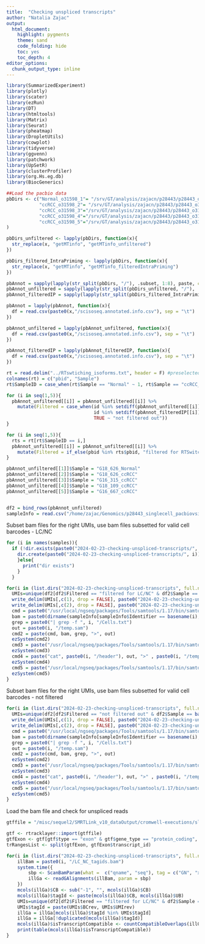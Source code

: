 ```yaml
---
title:  "Checking unspliced transcripts"
author: "Natalia Zajac"
output:
  html_document: 
    highlight: pygments
    theme: sand
    code_folding: hide
    toc: yes
    toc_depth: 4
editor_options: 
  chunk_output_type: inline
---
```



```r
library(SummarizedExperiment)
library(plotly)
library(scater)
library(ezRun)
library(DT)
library(htmltools)
library(Matrix)
library(Seurat)
library(pheatmap)
library(DropletUtils)
library(cowplot)
library(tidyverse)
library(ggvenn)
library(patchwork)
library(UpSetR)
library(clusterProfiler)
library(org.Hs.eg.db)
library(BiocGenerics)

##Load the pacbio data
pbDirs <- c("Normal_o31598_1"= "/srv/GT/analysis/zajacn/p28443/p28443_o31598_1/p28443_o31598_1_threecells_getMTinfo/genes_seurat/",
            "ccRCC_o31598_2"= "/srv/GT/analysis/zajacn/p28443/p28443_o31598_2/p28443_o31598_2_threecells_getMTinfo/genes_seurat/",
            "ccRCC_o31598_3"="/srv/GT/analysis/zajacn/p28443/p28443_o31598_3/p28443_o31598_3_2_C01_getMTinfo/genes_seurat/",
            "ccRCC_o31598_4"="/srv/GT/analysis/zajacn/p28443/p28443_o31598_4/p28443_o31598_4_3_D01_getMTinfo/genes_seurat/",
            "ccRCC_o31598_5"="/srv/GT/analysis/zajacn/p28443/p28443_o31598_5/p28443_o31598_5_4_E01_getMTinfo/genes_seurat/"
)

pbDirs_unfiltered <- lapply(pbDirs, function(x){
  str_replace(x, "getMTinfo", "getMTinfo_unfiltered")
})

pbDirs_filtered_IntraPriming <- lapply(pbDirs, function(x){
  str_replace(x, "getMTinfo", "getMTinfo_filteredIntraPriming")
})

pbAnnot = sapply(lapply(str_split(pbDirs, "/"), .subset, 1:8), paste, collapse = "/")
pbAnnot_unfiltered = sapply(lapply(str_split(pbDirs_unfiltered, "/"), .subset, 1:8), paste, collapse = "/")
pbAnnot_filteredIP = sapply(lapply(str_split(pbDirs_filtered_IntraPriming, "/"), .subset, 1:8), paste, collapse = "/")

pbAnnot = lapply(pbAnnot, function(x){
  df = read.csv(paste0(x,"/scisoseq.annotated.info.csv"), sep = "\t")
})

pbAnnot_unfiltered = lapply(pbAnnot_unfiltered, function(x){
  df = read.csv(paste0(x,"/scisoseq.annotated.info.csv"), sep = "\t")
})

pbAnnot_filteredIP = lapply(pbAnnot_filteredIP, function(x){
  df = read.csv(paste0(x,"/scisoseq.annotated.info.csv"), sep = "\t")
})

rt = read.delim("../RTswtiching_isoforms.txt", header = F) #preselected from reasons files
colnames(rt) = c("pbid", "Sample")
rt$SampleID = case_when(rt$Sample == "Normal" ~ 1, rt$Sample == "ccRCC_2" ~ 2, rt$Sample == "ccRCC_3" ~ 3, rt$Sample == "ccRCC_4" ~ 4, rt$Sample == "ccRCC_5" ~ 5)

for (i in seq(1,5)){
  pbAnnot_unfiltered[[i]] = pbAnnot_unfiltered[[i]] %>% 
    mutate(Filtered = case_when(id %in% setdiff(pbAnnot_unfiltered[[i]]$id, pbAnnot_filteredIP[[i]]$id) ~ "filtered for IntraPriming", 
                                id %in% setdiff(pbAnnot_filteredIP[[i]]$id, pbAnnot[[i]]$id) ~ "filtered for LC/NC",
                                TRUE ~ "not filtered out"))
}

for (i in seq(1,5)){
  rts = rt[rt$SampleID == i,]
  pbAnnot_unfiltered[[i]] = pbAnnot_unfiltered[[i]] %>% 
    mutate(Filtered = if_else(pbid %in% rts$pbid, "filtered for RTSwitching", Filtered))
}

pbAnnot_unfiltered[[1]]$Sample = "G18_626_Normal"
pbAnnot_unfiltered[[2]]$Sample = "G18_626_ccRCC"
pbAnnot_unfiltered[[3]]$Sample = "G16_315_ccRCC"
pbAnnot_unfiltered[[4]]$Sample = "G18_109_ccRCC"
pbAnnot_unfiltered[[5]]$Sample = "G16_667_ccRCC"


df2 = bind_rows(pbAnnot_unfiltered)
sampleInfo = read.csv("/home/zajac/Genomics/p28443_singlecell_pacbiovsillumina/2024-01-17-sampleInfo.tsv", sep = "\t")
```

Subset bam files for the right UMIs, use bam files subsetted for valid cell barcodes - LC/NC

```r
for (i in names(samples)){
  if (!dir.exists(paste0("2024-02-23-checking-unspliced-transcripts/", i))){
    dir.create(paste0("2024-02-23-checking-unspliced-transcripts/", i))
    }else{
      print("dir exists")
    }
  }

for(i in (list.dirs("2024-02-23-checking-unspliced-transcripts", full.names = TRUE, recursive = TRUE)[2])){
  UMIs=unique(df2[df2$Filtered == "filtered for LC/NC" & df2$Sample == basename(i) & df2$category == "genic", c(10, 12), drop = FALSE])[1:2000, , drop = FALSE]
  write_delim(UMIs[,c(1), drop = FALSE], paste0("2024-02-23-checking-unspliced-transcripts/", basename(i), "/UMIs.txt"))
  write_delim(UMIs[,c(2), drop = FALSE], paste0("2024-02-23-checking-unspliced-transcripts/", basename(i), "/Cells.txt"))
  cmd = paste0("/usr/local/ngseq/packages/Tools/samtools/1.17/bin/samtools view -D UB:", i, "/UMIs.txt") 
  bam = paste0(dirname(sampleInfo[sampleInfo$Identifier == basename(i),]$PigeonFiltered), "/possorted_genome_bam.filtered.valid_barcodes.bam")
  grep = paste0("| grep -f ", i, "/Cells.txt")
  out = paste0(i, "/temp.sam")
  cmd2 = paste(cmd, bam, grep, ">", out)
  ezSystem(cmd2)
  cmd3 = paste("/usr/local/ngseq/packages/Tools/samtools/1.17/bin/samtools view -H", bam, ">", paste0(i, "/header"))
  ezSystem(cmd3)
  cmd4 = paste("cat", paste0(i, "/header"), out, ">" , paste0(i, "/temp-ready.sam"))
  ezSystem(cmd4)
  cmd5 = paste("/usr/local/ngseq/packages/Tools/samtools/1.17/bin/samtools view -b", paste0(i, "/temp-ready.sam"), ">",  paste0(i, "/LC_NC_tagids.bam"))
  ezSystem(cmd5)
}
```

Subset bam files for the right UMIs, use bam files subsetted for valid cell barcodes - not filtered

```r

for(i in (list.dirs("2024-02-23-checking-unspliced-transcripts", full.names = TRUE, recursive = TRUE)[2])){
  UMIs=unique(df2[df2$Filtered == "not filtered out" & df2$Sample == basename(i) & df2$category == "full-splice_match", c(10, 12), drop = FALSE])[1:1000, , drop = FALSE]
  write_delim(UMIs[,c(1), drop = FALSE], paste0("2024-02-23-checking-unspliced-transcripts/", basename(i), "/UMIs.txt"))
  write_delim(UMIs[,c(2), drop = FALSE], paste0("2024-02-23-checking-unspliced-transcripts/", basename(i), "/Cells.txt"))
  cmd = paste0("/usr/local/ngseq/packages/Tools/samtools/1.17/bin/samtools view -D UB:", i, "/UMIs.txt") 
  bam = paste0(dirname(sampleInfo[sampleInfo$Identifier == basename(i),]$PigeonFiltered), "/possorted_genome_bam.filtered.valid_barcodes.bam")
  grep = paste0("| grep -f ", i, "/Cells.txt")
  out = paste0(i, "/temp.sam")
  cmd2 = paste(cmd, bam, grep, ">", out)
  ezSystem(cmd2)
  cmd3 = paste("/usr/local/ngseq/packages/Tools/samtools/1.17/bin/samtools view -H", bam, ">", paste0(i, "/header"))
  ezSystem(cmd3)
  cmd4 = paste("cat", paste0(i, "/header"), out, ">" , paste0(i, "/temp-ready.sam"))
  ezSystem(cmd4)
  cmd5 = paste("/usr/local/ngseq/packages/Tools/samtools/1.17/bin/samtools view -b", paste0(i, "/temp-ready.sam"), ">",  paste0(i, "/not_filtered_tagids.bam"))
  ezSystem(cmd5)
}
```

Load the bam file and check for unspliced reads

```r
gtffile = "/misc/sequel2/SMRTLink_v10_dataOutput/cromwell-executions/sl_unzip_datasets/5c640510-4bee-4ae8-b642-48ed209b79bb/call-unzip_datasets/execution/gencode.v39.annotation.sorted.gtf"

gtf <- rtracklayer::import(gtffile)
gtfExon <- gtf[gtf$type == "exon" & gtf$gene_type == "protein_coding", ]
trRangesList <- split(gtfExon, gtfExon$transcript_id)

for(i in (list.dirs("2024-02-23-checking-unspliced-transcripts", full.names = TRUE, recursive = TRUE)[2:6])){
    illBam = paste0(i, "/LC_NC_tagids.bam")
    system.time({
        sbp <- ScanBamParam(what =  c("qname", "seq"), tag = c("GN", "xf", "CB", "UB", "ts", "pa", "RE"))
        illGa <- readGAlignments(illBam, param = sbp)
    })
    mcols(illGa)$CB <- sub("-1", "", mcols(illGa)$CB)
    mcols(illGa)$tagId <- paste(mcols(illGa)$CB, mcols(illGa)$UB)
    UMIs=unique(df2[df2$Filtered == "filtered for LC/NC" & df2$Sample == basename(i) & df2$category == "genic", c(10,12), drop = FALSE])[1:2000, , drop = FALSE]
    UMIs$tagId = paste(UMIs$BCrev, UMIs$UMIrev)
    illGa = illGa[mcols(illGa)$tagId %in% UMIs$tagId]
    illGa = illGa[!duplicated(mcols(illGa)$tagId)]
    mcols(illGa)$isTranscriptCompatible <- countCompatibleOverlaps(illGa, trRangesList) >= 1
    print(table(mcols(illGa)$isTranscriptCompatible))
}
```

